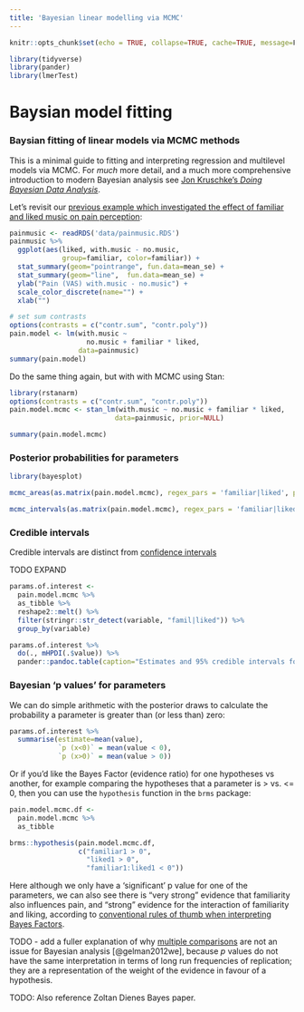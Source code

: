 ```yaml
---
title: 'Bayesian linear modelling via MCMC'
---
```


```r
knitr::opts_chunk$set(echo = TRUE, collapse=TRUE, cache=TRUE, message=F, warning=F)

library(tidyverse)
library(pander)
library(lmerTest)

```

# Baysian model fitting {#bayes-mcmc}

### Baysian fitting of linear models via MCMC methods {-}

This is a minimal guide to fitting and interpreting regression and multilevel
models via MCMC. For _much_ more detail, and a much more comprehensive
introduction to modern Bayesian analysis see
[Jon Kruschke's _Doing Bayesian Data Analysis_](http://www.indiana.edu/~kruschke/DoingBayesianDataAnalysis/).

Let's revisit our
[previous example which investigated the effect of familiar and liked music on pain perception](#pain-music-data):

```r
painmusic <- readRDS('data/painmusic.RDS')
painmusic %>%
  ggplot(aes(liked, with.music - no.music,
             group=familiar, color=familiar)) +
  stat_summary(geom="pointrange", fun.data=mean_se) +
  stat_summary(geom="line",  fun.data=mean_se) +
  ylab("Pain (VAS) with.music - no.music") +
  scale_color_discrete(name="") +
  xlab("")
```

```r
# set sum contrasts
options(contrasts = c("contr.sum", "contr.poly"))
pain.model <- lm(with.music ~
                   no.music + familiar * liked,
                 data=painmusic)
summary(pain.model)
```

Do the same thing again, but with with MCMC using Stan:

```r
library(rstanarm)
options(contrasts = c("contr.sum", "contr.poly"))
pain.model.mcmc <- stan_lm(with.music ~ no.music + familiar * liked,
                          data=painmusic, prior=NULL)
```

```r
summary(pain.model.mcmc)
```

### Posterior probabilities for parameters {-}

```r
library(bayesplot)

mcmc_areas(as.matrix(pain.model.mcmc), regex_pars = 'familiar|liked', prob = .9)
```

```r
mcmc_intervals(as.matrix(pain.model.mcmc), regex_pars = 'familiar|liked', prob_outer = .9)
```

### Credible intervals {- #credible-intervals}

Credible intervals are distinct from [confidence intervals](#intervals)

TODO EXPAND

<!--
Use this to explain HPI

 https://www.researchgate.net/post/Why_do_we_use_Highest_Posterior_Density_HPD_Interval_as_the_interval_estimator_in_Bayesian_Method

http://doingbayesiandataanalysis.blogspot.co.uk/2012/04/why-to-use-highest-density-intervals.html

-->

```r

params.of.interest <-
  pain.model.mcmc %>%
  as_tibble %>%
  reshape2::melt() %>%
  filter(stringr::str_detect(variable, "famil|liked")) %>%
  group_by(variable)

params.of.interest %>%
  do(., mHPDI(.$value)) %>%
  pander::pandoc.table(caption="Estimates and 95% credible intervals for the parameters of interest")
```

### Bayesian 'p values' for parameters {-}

We can do simple arithmetic with the posterior draws to calculate the
probability a parameter is greater than (or less than) zero:

```r
params.of.interest %>%
  summarise(estimate=mean(value),
            `p (x<0)` = mean(value < 0),
            `p (x>0)` = mean(value > 0))
```

Or if you'd like the Bayes Factor (evidence ratio) for one hypotheses vs
another, for example comparing the hypotheses that a parameter is > vs. <= 0,
then you can use the `hypothesis` function in the `brms` package:

```r
pain.model.mcmc.df <-
  pain.model.mcmc %>%
  as_tibble

brms::hypothesis(pain.model.mcmc.df,
                 c("familiar1 > 0",
                   "liked1 > 0",
                   "familiar1:liked1 < 0"))
```

Here although we only have a 'significant' p value for one of the parameters, we
can also see there is "very strong" evidence that familiarity also influences
pain, and "strong" evidence for the interaction of familiarity and liking,
according to
[conventional rules of thumb when interpreting Bayes Factors](https://en.wikipedia.org/wiki/Bayes_factor#Interpretation).

TODO - add a fuller explanation of why
[multiple comparisons](#mutiple-comparisons) are not an issue for Bayesian
analysis [@gelman2012we], because _p_ values do not have the same interpretation
in terms of long run frequencies of replication; they are a representation of
the weight of the evidence in favour of a hypothesis.

TODO: Also reference Zoltan Dienes Bayes paper.

<!--

## Bayesian analysis of RCT data {- #region-of-practical-importance}

TODO

- Example from FIT RCT for weight and BMI
- Using and presenting the ROPE

 -->
